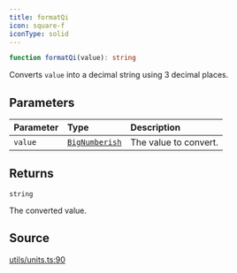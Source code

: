 ```yaml
---
title: formatQi
icon: square-f
iconType: solid
---
```


```ts
function formatQi(value): string
```

Converts `value` into a decimal string using 3 decimal places.

## Parameters

| Parameter | Type | Description |
| :------ | :------ | :------ |
| `value` | [`BigNumberish`](/sdk/content/type-aliases/BigNumberish) | The value to convert. |

## Returns

`string`

The converted value.

## Source

[utils/units.ts:90](https://github.com/dominant-strategies/quais.js/blob/fb5056470a1764523d26300fe8f88b8fb93d7f2c/src/utils/units.ts#L90)
